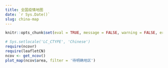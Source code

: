 ```yaml
---
title: 全国疫情地图
date: `r Sys.Date()`
slug: china-map
---
```



```r
knitr::opts_chunk$set(eval = TRUE, message = FALSE, warning = FALSE, error = FALSE)
```

```r
# Sys.setlocale('LC_CTYPE', 'Chinese')
require(ncovr)
require(leafletCN)
ncov <- get_ncov()
plot_map(ncov$area, filter = '待明确地区')
```

